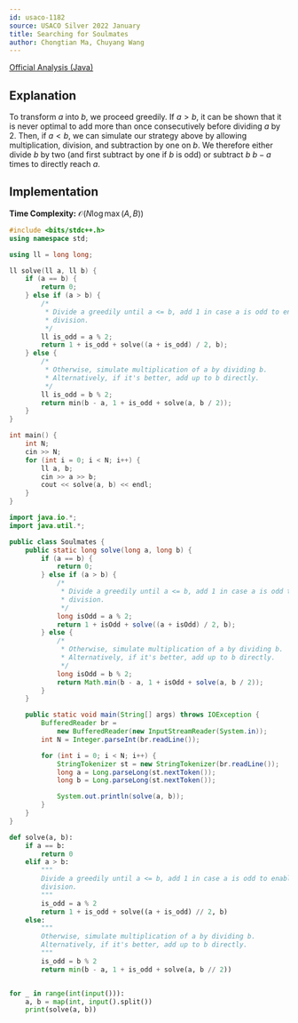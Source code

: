 ```yaml
---
id: usaco-1182
source: USACO Silver 2022 January
title: Searching for Soulmates
author: Chongtian Ma, Chuyang Wang
---
```


[Official Analysis (Java)](http://www.usaco.org/current/data/sol_prob1_silver_jan22.html)


## Explanation

To transform $a$ into $b$, we proceed greedily. If $a > b$, it can be shown that
it is never optimal to add more than once consecutively before dividing $a$ by
2. Then, if $a < b$, we can simulate our strategy above by allowing
multiplication, division, and subtraction by one on $b$. We therefore either
divide $b$ by two (and first subtract by one if $b$ is odd) or subtract $b$ $b -
a$ times to directly reach $a$.

## Implementation

**Time Complexity:** $\mathcal{O}(N \log{\max(A, B)})$

<LanguageSection>
<CPPSection>

```cpp
#include <bits/stdc++.h>
using namespace std;

using ll = long long;

ll solve(ll a, ll b) {
	if (a == b) {
		return 0;
	} else if (a > b) {
		/*
		 * Divide a greedily until a <= b, add 1 in case a is odd to enable
		 * division.
		 */
		ll is_odd = a % 2;
		return 1 + is_odd + solve((a + is_odd) / 2, b);
	} else {
		/*
		 * Otherwise, simulate multiplication of a by dividing b.
		 * Alternatively, if it's better, add up to b directly.
		 */
		ll is_odd = b % 2;
		return min(b - a, 1 + is_odd + solve(a, b / 2));
	}
}

int main() {
	int N;
	cin >> N;
	for (int i = 0; i < N; i++) {
		ll a, b;
		cin >> a >> b;
		cout << solve(a, b) << endl;
	}
}
```

</CPPSection>
<JavaSection>

```java
import java.io.*;
import java.util.*;

public class Soulmates {
	public static long solve(long a, long b) {
		if (a == b) {
			return 0;
		} else if (a > b) {
			/*
			 * Divide a greedily until a <= b, add 1 in case a is odd to enable
			 * division.
			 */
			long isOdd = a % 2;
			return 1 + isOdd + solve((a + isOdd) / 2, b);
		} else {
			/*
			 * Otherwise, simulate multiplication of a by dividing b.
			 * Alternatively, if it's better, add up to b directly.
			 */
			long isOdd = b % 2;
			return Math.min(b - a, 1 + isOdd + solve(a, b / 2));
		}
	}

	public static void main(String[] args) throws IOException {
		BufferedReader br =
		    new BufferedReader(new InputStreamReader(System.in));
		int N = Integer.parseInt(br.readLine());

		for (int i = 0; i < N; i++) {
			StringTokenizer st = new StringTokenizer(br.readLine());
			long a = Long.parseLong(st.nextToken());
			long b = Long.parseLong(st.nextToken());

			System.out.println(solve(a, b));
		}
	}
}
```

</JavaSection>
<PySection>

```py
def solve(a, b):
	if a == b:
		return 0
	elif a > b:
		"""
		Divide a greedily until a <= b, add 1 in case a is odd to enable
		division.
		"""
		is_odd = a % 2
		return 1 + is_odd + solve((a + is_odd) // 2, b)
	else:
		"""
		Otherwise, simulate multiplication of a by dividing b.
		Alternatively, if it's better, add up to b directly.
		"""
		is_odd = b % 2
		return min(b - a, 1 + is_odd + solve(a, b // 2))


for _ in range(int(input())):
	a, b = map(int, input().split())
	print(solve(a, b))
```

</PySection>
</LanguageSection>
